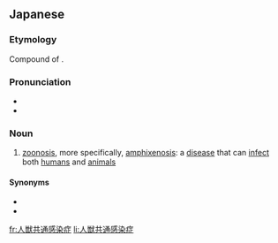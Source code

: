 ==Japanese==
{{ja-kanjitab|じん|じゅう|きょう|つう|かん|せん|しょう|yomi=on}}

===Etymology===
Compound of {{compound|lang=ja|sort=しんじゅうきょうつうかんせんしょう'|人|tr1=jin|t1=person|獣|tr2=jū|t2=beast, animal|共通|tr3=kyōtsū|t3=common, shared|感染症|tr4=kansenshō|t4=infectious disease}}.

===Pronunciation===
* {{l|ja|sc=Latn|音読み|On'yomi}}
* {{IPA|lang=ja|[d͡ʑĩɴd͡ʑʲɯᵝː kjo̞ːt͡sɯᵝː kã̠ɴsẽ̞ɴɕʲo̞ː]}}

===Noun===
{{ja-noun|じんじゅう きょうつう かんせんしょう}}

# {{lb|ja|sort=しんじゅうきょうつうかんせんしょう'|medicine}} [[zoonosis]], more specifically, [[amphixenosis]]: a [[disease]] that can [[infect]] both [[human]]s and [[animal]]s

====Synonyms====
* {{ja-r|動物原性感染症|どうぶつ げんせい かんせんしょう}}
* {{ja-r|人獣伝染病|じんじゅう でんせんびょう}}

[[fr:人獣共通感染症]]
[[li:人獣共通感染症]]